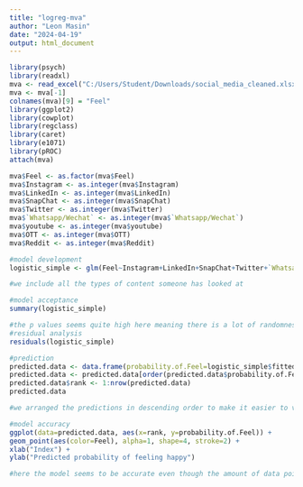 ---
title: "logreg-mva"
author: "Leon Masin"
date: "2024-04-19"
output: html_document
---
  
```{r}
library(psych)
library(readxl)
mva <- read_excel("C:/Users/Student/Downloads/social_media_cleaned.xlsx")
mva <- mva[-1]
colnames(mva)[9] = "Feel"
library(ggplot2)
library(cowplot)
library(regclass)
library(caret)
library(e1071)
library(pROC)
attach(mva)

mva$Feel <- as.factor(mva$Feel)
mva$Instagram <- as.integer(mva$Instagram)
mva$LinkedIn <- as.integer(mva$LinkedIn)
mva$SnapChat <- as.integer(mva$SnapChat)
mva$Twitter <- as.integer(mva$Twitter)
mva$`Whatsapp/Wechat` <- as.integer(mva$`Whatsapp/Wechat`)
mva$youtube <- as.integer(mva$youtube)
mva$OTT <- as.integer(mva$OTT)
mva$Reddit <- as.integer(mva$Reddit)

#model development
logistic_simple <- glm(Feel~Instagram+LinkedIn+SnapChat+Twitter+`Whatsapp/Wechat` +youtube+OTT+Reddit, data=mva, family="binomial")

#we include all the types of content someone has looked at

#model acceptance
summary(logistic_simple)

#the p values seems quite high here meaning there is a lot of randomness in our data set
#residual analysis
residuals(logistic_simple)

#prediction
predicted.data <- data.frame(probability.of.Feel=logistic_simple$fitted.values, Outcome=mva$Feel)
predicted.data <- predicted.data[order(predicted.data$probability.of.Feel, decreasing=FALSE),]
predicted.data$rank <- 1:nrow(predicted.data)
predicted.data

#we arranged the predictions in descending order to make it easier to visualize

#model accuracy
ggplot(data=predicted.data, aes(x=rank, y=probability.of.Feel)) +
geom_point(aes(color=Feel), alpha=1, shape=4, stroke=2) +
xlab("Index") +
ylab("Predicted probability of feeling happy")

#here the model seems to be accurate even though the amount of data points is very low

```